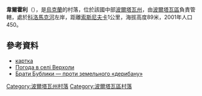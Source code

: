 {{coord|49|35|20|N|34|40|5|E|scale:100000_region:UA|display=title}}

'''韋爾霍利'''（{{lang-uk|Верхоли}}），是[[烏克蘭|烏克蘭]]的村落，位於該國中部[[波爾塔瓦州|波爾塔瓦州]]，由[[波爾塔瓦區|波爾塔瓦區]]負責管轄，處於[[科洛馬克河|科洛馬克河]]左岸，距離[[索斯尼夫卡_(波爾塔瓦區)|索斯尼夫卡]]1公里，海拔高度89米，2001年人口450。

==參考資料==
*[http://gska2.rada.gov.ua/pls/z7502/A005?rdat1=20.11.2007&rf7571=26377 картка]{{dead link|date=2018年5月 |bot=InternetArchiveBot |fix-attempted=yes }}
* [http://weather.in.ua/ua/poltavskaja/3305 Погода в селі Верхоли] {{Wayback|url=http://weather.in.ua/ua/poltavskaja/3305 |date=20160305110422 }}
* [http://www.umoloda.kiev.ua/number/2070/226/73771/ Брати Бублики — проти земельного «дерибану»] {{Wayback|url=http://www.umoloda.kiev.ua/number/2070/226/73771/ |date=20160304202114 }}

{{DEFAULTSORT:Верхоли}}
[[Category:波爾塔瓦州村落|Category:波爾塔瓦州村落]]
[[Category:波爾塔瓦區村落|Category:波爾塔瓦區村落]]


{{Poltava-geo-stub}}